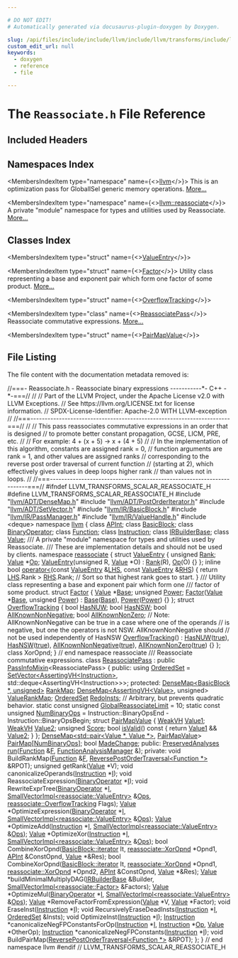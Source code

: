 ```yaml
---

# DO NOT EDIT!
# Automatically generated via docusaurus-plugin-doxygen by Doxygen.

slug: /api/files/include/include/llvm/include/llvm/transforms/include/llvm/transforms/scalar/reassociate-h
custom_edit_url: null
keywords:
  - doxygen
  - reference
  - file

---
```





# The `Reassociate.h` File Reference

<DoxygenPage pluginConfig={pluginConfig}>



## Included Headers

<IncludesList>
<IncludesListItem
  filePath="llvm/ADT/DenseMap.h"
  permalink="/docs/api/files/include/include/llvm/include/llvm/adt/densemap-h"
  isLocal="true" />
<IncludesListItem
  filePath="llvm/ADT/PostOrderIterator.h"
  permalink="/docs/api/files/include/include/llvm/include/llvm/adt/postorderiterator-h"
  isLocal="true" />
<IncludesListItem
  filePath="llvm/ADT/SetVector.h"
  permalink="/docs/api/files/include/include/llvm/include/llvm/adt/setvector-h"
  isLocal="true" />
<IncludesListItem
  filePath="llvm/IR/BasicBlock.h"
  permalink="/docs/api/files/include/include/llvm/include/llvm/ir/basicblock-h"
  isLocal="true" />
<IncludesListItem
  filePath="llvm/IR/PassManager.h"
  permalink="/docs/api/files/include/include/llvm/include/llvm/ir/passmanager-h"
  isLocal="true" />
<IncludesListItem
  filePath="llvm/IR/ValueHandle.h"
  permalink="/docs/api/files/include/include/llvm/include/llvm/ir/valuehandle-h"
  isLocal="true" />
<IncludesListItem
  filePath="deque"
  permalink=""
  isLocal="false" />
</IncludesList>

## Namespaces Index

<MembersIndex>

<MembersIndexItem
  type="namespace"
  name={<><a href="/docs/api/namespaces/llvm">llvm</a></>}>
This is an optimization pass for GlobalISel generic memory operations. <a href="/docs/api/namespaces/llvm/#details">More...</a>
</MembersIndexItem>

<MembersIndexItem
  type="namespace"
  name={<><a href="/docs/api/namespaces/llvm/reassociate">llvm::reassociate</a></>}>
A private &quot;module&quot; namespace for types and utilities used by Reassociate. <a href="/docs/api/namespaces/llvm/reassociate/#details">More...</a>
</MembersIndexItem>

</MembersIndex>

## Classes Index

<MembersIndex>

<MembersIndexItem
  type="struct"
  name={<><a href="/docs/api/structs/llvm/reassociate/valueentry">ValueEntry</a></>}>
</MembersIndexItem>

<MembersIndexItem
  type="struct"
  name={<><a href="/docs/api/structs/llvm/reassociate/factor">Factor</a></>}>
Utility class representing a base and exponent pair which form one factor of some product. <a href="/docs/api/structs/llvm/reassociate/factor/#details">More...</a>
</MembersIndexItem>

<MembersIndexItem
  type="struct"
  name={<><a href="/docs/api/structs/llvm/reassociate/overflowtracking">OverflowTracking</a></>}>
</MembersIndexItem>

<MembersIndexItem
  type="class"
  name={<><a href="/docs/api/classes/llvm/reassociatepass">ReassociatePass</a></>}>
Reassociate commutative expressions. <a href="/docs/api/classes/llvm/reassociatepass/#details">More...</a>
</MembersIndexItem>

<MembersIndexItem
  type="struct"
  name={<><a href="/docs/api/structs/llvm/reassociatepass/pairmapvalue">PairMapValue</a></>}>
</MembersIndexItem>

</MembersIndex>


## File Listing

The file content with the documentation metadata removed is:

<ProgramListing>

<Link id="l00001" /><CodeLine lineNumber="1"><Highlight kind="comment">//===- Reassociate.h - Reassociate binary expressions -----------&#42;- C++ -&#42;-===//</Highlight><Highlight kind="normal"></Highlight></CodeLine>
<Link id="l00002" /><CodeLine lineNumber="2"><Highlight kind="normal"></Highlight><Highlight kind="comment">//</Highlight><Highlight kind="normal"></Highlight></CodeLine>
<Link id="l00003" /><CodeLine lineNumber="3"><Highlight kind="normal"></Highlight><Highlight kind="comment">// Part of the LLVM Project, under the Apache License v2.0 with LLVM Exceptions.</Highlight><Highlight kind="normal"></Highlight></CodeLine>
<Link id="l00004" /><CodeLine lineNumber="4"><Highlight kind="normal"></Highlight><Highlight kind="comment">// See https://llvm.org/LICENSE.txt for license information.</Highlight><Highlight kind="normal"></Highlight></CodeLine>
<Link id="l00005" /><CodeLine lineNumber="5"><Highlight kind="normal"></Highlight><Highlight kind="comment">// SPDX-License-Identifier: Apache-2.0 WITH LLVM-exception</Highlight><Highlight kind="normal"></Highlight></CodeLine>
<Link id="l00006" /><CodeLine lineNumber="6"><Highlight kind="normal"></Highlight><Highlight kind="comment">//</Highlight><Highlight kind="normal"></Highlight></CodeLine>
<Link id="l00007" /><CodeLine lineNumber="7"><Highlight kind="normal"></Highlight><Highlight kind="comment">//===----------------------------------------------------------------------===//</Highlight><Highlight kind="normal"></Highlight></CodeLine>
<Link id="l00008" /><CodeLine lineNumber="8"><Highlight kind="normal"></Highlight><Highlight kind="comment">//</Highlight><Highlight kind="normal"></Highlight></CodeLine>
<Link id="l00009" /><CodeLine lineNumber="9"><Highlight kind="normal"></Highlight><Highlight kind="comment">// This pass reassociates commutative expressions in an order that is designed</Highlight><Highlight kind="normal"></Highlight></CodeLine>
<Link id="l00010" /><CodeLine lineNumber="10"><Highlight kind="normal"></Highlight><Highlight kind="comment">// to promote better constant propagation, GCSE, LICM, PRE, etc.</Highlight><Highlight kind="normal"></Highlight></CodeLine>
<Link id="l00011" /><CodeLine lineNumber="11"><Highlight kind="normal"></Highlight><Highlight kind="comment">//</Highlight><Highlight kind="normal"></Highlight></CodeLine>
<Link id="l00012" /><CodeLine lineNumber="12"><Highlight kind="normal"></Highlight><Highlight kind="comment">// For example: 4 + (x + 5) -&gt; x + (4 + 5)</Highlight><Highlight kind="normal"></Highlight></CodeLine>
<Link id="l00013" /><CodeLine lineNumber="13"><Highlight kind="normal"></Highlight><Highlight kind="comment">//</Highlight><Highlight kind="normal"></Highlight></CodeLine>
<Link id="l00014" /><CodeLine lineNumber="14"><Highlight kind="normal"></Highlight><Highlight kind="comment">// In the implementation of this algorithm, constants are assigned rank = 0,</Highlight><Highlight kind="normal"></Highlight></CodeLine>
<Link id="l00015" /><CodeLine lineNumber="15"><Highlight kind="normal"></Highlight><Highlight kind="comment">// function arguments are rank = 1, and other values are assigned ranks</Highlight><Highlight kind="normal"></Highlight></CodeLine>
<Link id="l00016" /><CodeLine lineNumber="16"><Highlight kind="normal"></Highlight><Highlight kind="comment">// corresponding to the reverse post order traversal of current function</Highlight><Highlight kind="normal"></Highlight></CodeLine>
<Link id="l00017" /><CodeLine lineNumber="17"><Highlight kind="normal"></Highlight><Highlight kind="comment">// (starting at 2), which effectively gives values in deep loops higher rank</Highlight><Highlight kind="normal"></Highlight></CodeLine>
<Link id="l00018" /><CodeLine lineNumber="18"><Highlight kind="normal"></Highlight><Highlight kind="comment">// than values not in loops.</Highlight><Highlight kind="normal"></Highlight></CodeLine>
<Link id="l00019" /><CodeLine lineNumber="19"><Highlight kind="normal"></Highlight><Highlight kind="comment">//</Highlight><Highlight kind="normal"></Highlight></CodeLine>
<Link id="l00020" /><CodeLine lineNumber="20"><Highlight kind="normal"></Highlight><Highlight kind="comment">//===----------------------------------------------------------------------===//</Highlight><Highlight kind="normal"></Highlight></CodeLine>
<Link id="l00021" /><CodeLine lineNumber="21"><Highlight kind="normal"></Highlight></CodeLine>
<Link id="l00022" /><CodeLine lineNumber="22"><Highlight kind="normal"></Highlight><Highlight kind="preprocessor">#ifndef LLVM&#95;TRANSFORMS&#95;SCALAR&#95;REASSOCIATE&#95;H</Highlight><Highlight kind="normal"></Highlight></CodeLine>
<Link id="l00023" /><CodeLine lineNumber="23"><Highlight kind="normal"></Highlight><Highlight kind="preprocessor">#define LLVM&#95;TRANSFORMS&#95;SCALAR&#95;REASSOCIATE&#95;H</Highlight><Highlight kind="normal"></Highlight></CodeLine>
<Link id="l00024" /><CodeLine lineNumber="24"><Highlight kind="normal"></Highlight></CodeLine>
<Link id="l00025" /><CodeLine lineNumber="25"><Highlight kind="normal"></Highlight><Highlight kind="preprocessor">#include &quot;<a href="/docs/api/files/include/include/llvm/include/llvm/adt/densemap-h">llvm/ADT/DenseMap.h</a>&quot;</Highlight><Highlight kind="normal"></Highlight></CodeLine>
<Link id="l00026" /><CodeLine lineNumber="26"><Highlight kind="normal"></Highlight><Highlight kind="preprocessor">#include &quot;<a href="/docs/api/files/include/include/llvm/include/llvm/adt/postorderiterator-h">llvm/ADT/PostOrderIterator.h</a>&quot;</Highlight><Highlight kind="normal"></Highlight></CodeLine>
<Link id="l00027" /><CodeLine lineNumber="27"><Highlight kind="normal"></Highlight><Highlight kind="preprocessor">#include &quot;<a href="/docs/api/files/include/include/llvm/include/llvm/adt/setvector-h">llvm/ADT/SetVector.h</a>&quot;</Highlight><Highlight kind="normal"></Highlight></CodeLine>
<Link id="l00028" /><CodeLine lineNumber="28"><Highlight kind="normal"></Highlight><Highlight kind="preprocessor">#include &quot;<a href="/docs/api/files/include/include/llvm/include/llvm/ir/basicblock-h">llvm/IR/BasicBlock.h</a>&quot;</Highlight><Highlight kind="normal"></Highlight></CodeLine>
<Link id="l00029" /><CodeLine lineNumber="29"><Highlight kind="normal"></Highlight><Highlight kind="preprocessor">#include &quot;<a href="/docs/api/files/include/include/llvm/include/llvm/ir/passmanager-h">llvm/IR/PassManager.h</a>&quot;</Highlight><Highlight kind="normal"></Highlight></CodeLine>
<Link id="l00030" /><CodeLine lineNumber="30"><Highlight kind="normal"></Highlight><Highlight kind="preprocessor">#include &quot;<a href="/docs/api/files/include/include/llvm/include/llvm/ir/valuehandle-h">llvm/IR/ValueHandle.h</a>&quot;</Highlight><Highlight kind="normal"></Highlight></CodeLine>
<Link id="l00031" /><CodeLine lineNumber="31"><Highlight kind="normal"></Highlight><Highlight kind="preprocessor">#include &lt;deque&gt;</Highlight><Highlight kind="normal"></Highlight></CodeLine>
<Link id="l00032" /><CodeLine lineNumber="32"><Highlight kind="normal"></Highlight></CodeLine>
<Link id="l00033" /><CodeLine lineNumber="33"><Highlight kind="normal"></Highlight><Highlight kind="keyword">namespace </Highlight><Highlight kind="normal"><a href="/docs/api/namespaces/llvm">llvm</a> &#123;</Highlight></CodeLine>
<Link id="l00034" /><CodeLine lineNumber="34"><Highlight kind="normal"></Highlight></CodeLine>
<Link id="l00035" /><CodeLine lineNumber="35"><Highlight kind="normal"></Highlight><Highlight kind="keyword">class </Highlight><Highlight kind="normal"><a href="/docs/api/classes/llvm/apint">APInt</a>;</Highlight></CodeLine>
<Link id="l00036" /><CodeLine lineNumber="36"><Highlight kind="normal"></Highlight><Highlight kind="keyword">class </Highlight><Highlight kind="normal"><a href="/docs/api/classes/llvm/basicblock">BasicBlock</a>;</Highlight></CodeLine>
<Link id="l00037" /><CodeLine lineNumber="37"><Highlight kind="normal"></Highlight><Highlight kind="keyword">class </Highlight><Highlight kind="normal"><a href="/docs/api/classes/llvm/binaryoperator">BinaryOperator</a>;</Highlight></CodeLine>
<Link id="l00038" /><CodeLine lineNumber="38"><Highlight kind="normal"></Highlight><Highlight kind="keyword">class </Highlight><Highlight kind="normal"><a href="/docs/api/classes/llvm/function">Function</a>;</Highlight></CodeLine>
<Link id="l00039" /><CodeLine lineNumber="39"><Highlight kind="normal"></Highlight><Highlight kind="keyword">class </Highlight><Highlight kind="normal"><a href="/docs/api/classes/llvm/instruction">Instruction</a>;</Highlight></CodeLine>
<Link id="l00040" /><CodeLine lineNumber="40"><Highlight kind="normal"></Highlight><Highlight kind="keyword">class </Highlight><Highlight kind="normal"><a href="/docs/api/classes/llvm/irbuilderbase">IRBuilderBase</a>;</Highlight></CodeLine>
<Link id="l00041" /><CodeLine lineNumber="41"><Highlight kind="normal"></Highlight><Highlight kind="keyword">class </Highlight><Highlight kind="normal"><a href="/docs/api/classes/llvm/value">Value</a>;</Highlight></CodeLine>
<Link id="l00042" /><CodeLine lineNumber="42"><Highlight kind="normal"></Highlight><Highlight kind="comment"></Highlight></CodeLine>
<Link id="l00043" /><CodeLine lineNumber="43"><Highlight kind="comment">/// A private &quot;module&quot; namespace for types and utilities used by Reassociate.</Highlight></CodeLine>
<Link id="l00044" /><CodeLine lineNumber="44"><Highlight kind="comment">/// These are implementation details and should not be used by clients.</Highlight><Highlight kind="normal"></Highlight></CodeLine>
<Link id="l00045" /><CodeLine lineNumber="45" lineLink="/docs/api/namespaces/llvm/reassociate"><Highlight kind="normal"></Highlight><Highlight kind="keyword">namespace </Highlight><Highlight kind="normal"><a href="/docs/api/namespaces/llvm/reassociate">reassociate</a> &#123;</Highlight></CodeLine>
<Link id="l00046" /><CodeLine lineNumber="46"><Highlight kind="normal"></Highlight></CodeLine>
<Link id="l00047" /><CodeLine lineNumber="47" lineLink="/docs/api/structs/llvm/reassociate/valueentry"><Highlight kind="normal"></Highlight><Highlight kind="keyword">struct </Highlight><Highlight kind="normal"><a href="/docs/api/structs/llvm/reassociate/valueentry/#ac8579c915a24bc6eb045fec53723f96b">ValueEntry</a> &#123;</Highlight></CodeLine>
<Link id="l00048" /><CodeLine lineNumber="48" lineLink="/docs/api/structs/llvm/reassociate/valueentry/#a5be403b88c4581d5b61f30d09ac7ad97"><Highlight kind="normal">  </Highlight><Highlight kind="keywordtype">unsigned</Highlight><Highlight kind="normal"> <a href="/docs/api/structs/llvm/reassociate/valueentry/#a5be403b88c4581d5b61f30d09ac7ad97">Rank</a>;</Highlight></CodeLine>
<Link id="l00049" /><CodeLine lineNumber="49" lineLink="/docs/api/structs/llvm/reassociate/valueentry/#ae665ba6e72b2278d817fde414eef809c"><Highlight kind="normal">  <a href="/docs/api/classes/llvm/value">Value</a> &#42;<a href="/docs/api/structs/llvm/reassociate/valueentry/#ae665ba6e72b2278d817fde414eef809c">Op</a>;</Highlight></CodeLine>
<Link id="l00050" /><CodeLine lineNumber="50"><Highlight kind="normal"></Highlight></CodeLine>
<Link id="l00051" /><CodeLine lineNumber="51" lineLink="/docs/api/structs/llvm/reassociate/valueentry/#ac8579c915a24bc6eb045fec53723f96b"><Highlight kind="normal">  <a href="/docs/api/structs/llvm/reassociate/valueentry/#ac8579c915a24bc6eb045fec53723f96b">ValueEntry</a>(</Highlight><Highlight kind="keywordtype">unsigned</Highlight><Highlight kind="normal"> R, <a href="/docs/api/classes/llvm/value">Value</a> &#42;O) : <a href="/docs/api/structs/llvm/reassociate/valueentry/#a5be403b88c4581d5b61f30d09ac7ad97">Rank</a>(R), <a href="/docs/api/structs/llvm/reassociate/valueentry/#ae665ba6e72b2278d817fde414eef809c">Op</a>(O) &#123;&#125;</Highlight></CodeLine>
<Link id="l00052" /><CodeLine lineNumber="52"><Highlight kind="normal">&#125;;</Highlight></CodeLine>
<Link id="l00053" /><CodeLine lineNumber="53"><Highlight kind="normal"></Highlight></CodeLine>
<Link id="l00054" /><CodeLine lineNumber="54" lineLink="/docs/api/namespaces/llvm/reassociate/#a47bc03c17e39c387076b6ce881bf938e"><Highlight kind="normal"></Highlight><Highlight kind="keyword">inline</Highlight><Highlight kind="normal"> </Highlight><Highlight kind="keywordtype">bool</Highlight><Highlight kind="normal"> <a href="/docs/api/namespaces/llvm/reassociate/#a47bc03c17e39c387076b6ce881bf938e">operator&lt;</a>(</Highlight><Highlight kind="keyword">const</Highlight><Highlight kind="normal"> <a href="/docs/api/structs/llvm/reassociate/valueentry">ValueEntry</a> &amp;<a href="/docs/api/files/lib/lib/target/lib/target/x86/x86partialreduction-cpp/#a9e1483f7215664a2315c53c3558d9a8d">LHS</a>, </Highlight><Highlight kind="keyword">const</Highlight><Highlight kind="normal"> <a href="/docs/api/structs/llvm/reassociate/valueentry">ValueEntry</a> &amp;<a href="/docs/api/files/lib/lib/target/lib/target/x86/x86partialreduction-cpp/#a87b8bfbbe9d8f7146d7f20a5fb42efd0">RHS</a>) &#123;</Highlight></CodeLine>
<Link id="l00055" /><CodeLine lineNumber="55"><Highlight kind="normal">  </Highlight><Highlight kind="keywordflow">return</Highlight><Highlight kind="normal"> <a href="/docs/api/files/lib/lib/target/lib/target/x86/x86partialreduction-cpp/#a9e1483f7215664a2315c53c3558d9a8d">LHS</a>.Rank &gt; <a href="/docs/api/files/lib/lib/target/lib/target/x86/x86partialreduction-cpp/#a87b8bfbbe9d8f7146d7f20a5fb42efd0">RHS</a>.Rank; </Highlight><Highlight kind="comment">// Sort so that highest rank goes to start.</Highlight><Highlight kind="normal"></Highlight></CodeLine>
<Link id="l00056" /><CodeLine lineNumber="56"><Highlight kind="normal">&#125;</Highlight></CodeLine>
<Link id="l00057" /><CodeLine lineNumber="57"><Highlight kind="normal"></Highlight><Highlight kind="comment"></Highlight></CodeLine>
<Link id="l00058" /><CodeLine lineNumber="58"><Highlight kind="comment">/// Utility class representing a base and exponent pair which form one</Highlight></CodeLine>
<Link id="l00059" /><CodeLine lineNumber="59"><Highlight kind="comment">/// factor of some product.</Highlight><Highlight kind="normal"></Highlight></CodeLine>
<Link id="l00060" /><CodeLine lineNumber="60" lineLink="/docs/api/structs/llvm/reassociate/factor"><Highlight kind="normal"></Highlight><Highlight kind="keyword">struct </Highlight><Highlight kind="normal"><a href="/docs/api/structs/llvm/reassociate/factor/#a0a41dda6ec8a371a01a2cdd4339641e7">Factor</a> &#123;</Highlight></CodeLine>
<Link id="l00061" /><CodeLine lineNumber="61" lineLink="/docs/api/structs/llvm/reassociate/factor/#a3ed05cfc65ab5b82f974c2c2a54305fc"><Highlight kind="normal">  <a href="/docs/api/classes/llvm/value">Value</a> &#42;<a href="/docs/api/structs/llvm/reassociate/factor/#a3ed05cfc65ab5b82f974c2c2a54305fc">Base</a>;</Highlight></CodeLine>
<Link id="l00062" /><CodeLine lineNumber="62" lineLink="/docs/api/structs/llvm/reassociate/factor/#aa759208ae9212476a306c566d0c7e4be"><Highlight kind="normal">  </Highlight><Highlight kind="keywordtype">unsigned</Highlight><Highlight kind="normal"> <a href="/docs/api/structs/llvm/reassociate/factor/#aa759208ae9212476a306c566d0c7e4be">Power</a>;</Highlight></CodeLine>
<Link id="l00063" /><CodeLine lineNumber="63"><Highlight kind="normal"></Highlight></CodeLine>
<Link id="l00064" /><CodeLine lineNumber="64" lineLink="/docs/api/structs/llvm/reassociate/factor/#a0a41dda6ec8a371a01a2cdd4339641e7"><Highlight kind="normal">  <a href="/docs/api/structs/llvm/reassociate/factor/#a0a41dda6ec8a371a01a2cdd4339641e7">Factor</a>(<a href="/docs/api/classes/llvm/value">Value</a> &#42;<a href="/docs/api/structs/llvm/reassociate/factor/#a3ed05cfc65ab5b82f974c2c2a54305fc">Base</a>, </Highlight><Highlight kind="keywordtype">unsigned</Highlight><Highlight kind="normal"> <a href="/docs/api/structs/llvm/reassociate/factor/#aa759208ae9212476a306c566d0c7e4be">Power</a>) : <a href="/docs/api/structs/llvm/reassociate/factor/#a3ed05cfc65ab5b82f974c2c2a54305fc">Base</a>(<a href="/docs/api/structs/llvm/reassociate/factor/#a3ed05cfc65ab5b82f974c2c2a54305fc">Base</a>), <a href="/docs/api/structs/llvm/reassociate/factor/#aa759208ae9212476a306c566d0c7e4be">Power</a>(<a href="/docs/api/structs/llvm/reassociate/factor/#aa759208ae9212476a306c566d0c7e4be">Power</a>) &#123;&#125;</Highlight></CodeLine>
<Link id="l00065" /><CodeLine lineNumber="65"><Highlight kind="normal">&#125;;</Highlight></CodeLine>
<Link id="l00066" /><CodeLine lineNumber="66"><Highlight kind="normal"></Highlight></CodeLine>
<Link id="l00067" /><CodeLine lineNumber="67" lineLink="/docs/api/structs/llvm/reassociate/overflowtracking"><Highlight kind="normal"></Highlight><Highlight kind="keyword">struct </Highlight><Highlight kind="normal"><a href="/docs/api/structs/llvm/reassociate/overflowtracking/#a7ce5644b671ead336c9e8ddfbb964215">OverflowTracking</a> &#123;</Highlight></CodeLine>
<Link id="l00068" /><CodeLine lineNumber="68" lineLink="/docs/api/structs/llvm/reassociate/overflowtracking/#a72b201c7ab7eeef9759a35f083502948"><Highlight kind="normal">  </Highlight><Highlight kind="keywordtype">bool</Highlight><Highlight kind="normal"> <a href="/docs/api/structs/llvm/reassociate/overflowtracking/#a72b201c7ab7eeef9759a35f083502948">HasNUW</a>;</Highlight></CodeLine>
<Link id="l00069" /><CodeLine lineNumber="69" lineLink="/docs/api/structs/llvm/reassociate/overflowtracking/#a9dc495ce3e28464b8b8f32f19c426659"><Highlight kind="normal">  </Highlight><Highlight kind="keywordtype">bool</Highlight><Highlight kind="normal"> <a href="/docs/api/structs/llvm/reassociate/overflowtracking/#a9dc495ce3e28464b8b8f32f19c426659">HasNSW</a>;</Highlight></CodeLine>
<Link id="l00070" /><CodeLine lineNumber="70" lineLink="/docs/api/structs/llvm/reassociate/overflowtracking/#a8c4bbfc945d9a877cea2c95afbf16dda"><Highlight kind="normal">  </Highlight><Highlight kind="keywordtype">bool</Highlight><Highlight kind="normal"> <a href="/docs/api/structs/llvm/reassociate/overflowtracking/#a8c4bbfc945d9a877cea2c95afbf16dda">AllKnownNonNegative</a>;</Highlight></CodeLine>
<Link id="l00071" /><CodeLine lineNumber="71" lineLink="/docs/api/structs/llvm/reassociate/overflowtracking/#a4d382d028f6ff2ff92b84b8ef42a51ed"><Highlight kind="normal">  </Highlight><Highlight kind="keywordtype">bool</Highlight><Highlight kind="normal"> <a href="/docs/api/structs/llvm/reassociate/overflowtracking/#a4d382d028f6ff2ff92b84b8ef42a51ed">AllKnownNonZero</a>;</Highlight></CodeLine>
<Link id="l00072" /><CodeLine lineNumber="72"><Highlight kind="normal">  </Highlight><Highlight kind="comment">// Note: AllKnownNonNegative can be true in a case where one of the operands</Highlight><Highlight kind="normal"></Highlight></CodeLine>
<Link id="l00073" /><CodeLine lineNumber="73"><Highlight kind="normal">  </Highlight><Highlight kind="comment">// is negative, but one the operators is not NSW. AllKnownNonNegative should</Highlight><Highlight kind="normal"></Highlight></CodeLine>
<Link id="l00074" /><CodeLine lineNumber="74"><Highlight kind="normal">  </Highlight><Highlight kind="comment">// not be used independently of HasNSW</Highlight><Highlight kind="normal"></Highlight></CodeLine>
<Link id="l00075" /><CodeLine lineNumber="75" lineLink="/docs/api/structs/llvm/reassociate/overflowtracking/#a7ce5644b671ead336c9e8ddfbb964215"><Highlight kind="normal">  <a href="/docs/api/structs/llvm/reassociate/overflowtracking/#a7ce5644b671ead336c9e8ddfbb964215">OverflowTracking</a>()</Highlight></CodeLine>
<Link id="l00076" /><CodeLine lineNumber="76"><Highlight kind="normal">      : <a href="/docs/api/structs/llvm/reassociate/overflowtracking/#a72b201c7ab7eeef9759a35f083502948">HasNUW</a>(<a href="/docs/api/files/lib/lib/analysis/basicaliasanalysis-cpp/#af6d5cafbdfc5313e65d990120021a3ec">true</a>), <a href="/docs/api/structs/llvm/reassociate/overflowtracking/#a9dc495ce3e28464b8b8f32f19c426659">HasNSW</a>(<a href="/docs/api/files/lib/lib/analysis/basicaliasanalysis-cpp/#af6d5cafbdfc5313e65d990120021a3ec">true</a>), <a href="/docs/api/structs/llvm/reassociate/overflowtracking/#a8c4bbfc945d9a877cea2c95afbf16dda">AllKnownNonNegative</a>(<a href="/docs/api/files/lib/lib/analysis/basicaliasanalysis-cpp/#af6d5cafbdfc5313e65d990120021a3ec">true</a>),</Highlight></CodeLine>
<Link id="l00077" /><CodeLine lineNumber="77"><Highlight kind="normal">        <a href="/docs/api/structs/llvm/reassociate/overflowtracking/#a4d382d028f6ff2ff92b84b8ef42a51ed">AllKnownNonZero</a>(<a href="/docs/api/files/lib/lib/analysis/basicaliasanalysis-cpp/#af6d5cafbdfc5313e65d990120021a3ec">true</a>) &#123;&#125;</Highlight></CodeLine>
<Link id="l00078" /><CodeLine lineNumber="78"><Highlight kind="normal">&#125;;</Highlight></CodeLine>
<Link id="l00079" /><CodeLine lineNumber="79"><Highlight kind="normal"></Highlight></CodeLine>
<Link id="l00080" /><CodeLine lineNumber="80"><Highlight kind="normal"></Highlight><Highlight kind="keyword">class </Highlight><Highlight kind="normal">XorOpnd;</Highlight></CodeLine>
<Link id="l00081" /><CodeLine lineNumber="81"><Highlight kind="normal"></Highlight></CodeLine>
<Link id="l00082" /><CodeLine lineNumber="82"><Highlight kind="normal">&#125; </Highlight><Highlight kind="comment">// end namespace reassociate</Highlight><Highlight kind="normal"></Highlight></CodeLine>
<Link id="l00083" /><CodeLine lineNumber="83"><Highlight kind="normal"></Highlight><Highlight kind="comment"></Highlight></CodeLine>
<Link id="l00084" /><CodeLine lineNumber="84"><Highlight kind="comment">/// Reassociate commutative expressions.</Highlight><Highlight kind="normal"></Highlight></CodeLine>
<Link id="l00085" /><CodeLine lineNumber="85" lineLink="/docs/api/classes/llvm/reassociatepass"><Highlight kind="normal"></Highlight><Highlight kind="keyword">class </Highlight><Highlight kind="normal"><a href="/docs/api/classes/llvm/reassociatepass">ReassociatePass</a> : </Highlight><Highlight kind="keyword">public</Highlight><Highlight kind="normal"> <a href="/docs/api/structs/llvm/passinfomixin">PassInfoMixin</a>&lt;ReassociatePass&gt; &#123;</Highlight></CodeLine>
<Link id="l00086" /><CodeLine lineNumber="86"><Highlight kind="normal"></Highlight><Highlight kind="keyword">public</Highlight><Highlight kind="normal">:</Highlight></CodeLine>
<Link id="l00087" /><CodeLine lineNumber="87" lineLink="/docs/api/classes/llvm/reassociatepass/#ac5b48a2e37809d91383227ee1b6ee00d"><Highlight kind="normal">  </Highlight><Highlight kind="keyword">using </Highlight><Highlight kind="normal"><a href="/docs/api/classes/llvm/reassociatepass/#ac5b48a2e37809d91383227ee1b6ee00d">OrderedSet</a> =</Highlight></CodeLine>
<Link id="l00088" /><CodeLine lineNumber="88"><Highlight kind="normal">      <a href="/docs/api/classes/llvm/setvector">SetVector&lt;AssertingVH&lt;Instruction&gt;</a>, std::deque&lt;AssertingVH&lt;Instruction&gt;&gt;&gt;;</Highlight></CodeLine>
<Link id="l00089" /><CodeLine lineNumber="89"><Highlight kind="normal"></Highlight></CodeLine>
<Link id="l00090" /><CodeLine lineNumber="90"><Highlight kind="normal"></Highlight><Highlight kind="keyword">protected</Highlight><Highlight kind="normal">:</Highlight></CodeLine>
<Link id="l00091" /><CodeLine lineNumber="91" lineLink="/docs/api/classes/llvm/reassociatepass/#a1be14e908b4b140f912149a005a7ef6a"><Highlight kind="normal">  <a href="/docs/api/classes/llvm/densemap">DenseMap&lt;BasicBlock &#42;, unsigned&gt;</a> <a href="/docs/api/classes/llvm/reassociatepass/#a1be14e908b4b140f912149a005a7ef6a">RankMap</a>;</Highlight></CodeLine>
<Link id="l00092" /><CodeLine lineNumber="92" lineLink="/docs/api/classes/llvm/reassociatepass/#a2674afb225f4837dde4417b61c1b6d1b"><Highlight kind="normal">  <a href="/docs/api/classes/llvm/densemap">DenseMap&lt;AssertingVH&lt;Value&gt;</a>, </Highlight><Highlight kind="keywordtype">unsigned</Highlight><Highlight kind="normal">&gt; <a href="/docs/api/classes/llvm/reassociatepass/#a2674afb225f4837dde4417b61c1b6d1b">ValueRankMap</a>;</Highlight></CodeLine>
<Link id="l00093" /><CodeLine lineNumber="93" lineLink="/docs/api/classes/llvm/reassociatepass/#a9df5283315bfb019e91cff4064dece8e"><Highlight kind="normal">  <a href="/docs/api/classes/llvm/reassociatepass/#ac5b48a2e37809d91383227ee1b6ee00d">OrderedSet</a> <a href="/docs/api/classes/llvm/reassociatepass/#a9df5283315bfb019e91cff4064dece8e">RedoInsts</a>;</Highlight></CodeLine>
<Link id="l00094" /><CodeLine lineNumber="94"><Highlight kind="normal"></Highlight></CodeLine>
<Link id="l00095" /><CodeLine lineNumber="95"><Highlight kind="normal">  </Highlight><Highlight kind="comment">// Arbitrary, but prevents quadratic behavior.</Highlight><Highlight kind="normal"></Highlight></CodeLine>
<Link id="l00096" /><CodeLine lineNumber="96" lineLink="/docs/api/classes/llvm/reassociatepass/#a703a6438daac8ecbdbe03a23ce3e471a"><Highlight kind="normal">  </Highlight><Highlight kind="keyword">static</Highlight><Highlight kind="normal"> </Highlight><Highlight kind="keyword">const</Highlight><Highlight kind="normal"> </Highlight><Highlight kind="keywordtype">unsigned</Highlight><Highlight kind="normal"> <a href="/docs/api/classes/llvm/reassociatepass/#a703a6438daac8ecbdbe03a23ce3e471a">GlobalReassociateLimit</a> = 10;</Highlight></CodeLine>
<Link id="l00097" /><CodeLine lineNumber="97" lineLink="/docs/api/classes/llvm/reassociatepass/#ac9c3acf02682e0f6e3d9d3903348bf2b"><Highlight kind="normal">  </Highlight><Highlight kind="keyword">static</Highlight><Highlight kind="normal"> </Highlight><Highlight kind="keyword">const</Highlight><Highlight kind="normal"> </Highlight><Highlight kind="keywordtype">unsigned</Highlight><Highlight kind="normal"> <a href="/docs/api/classes/llvm/reassociatepass/#ac9c3acf02682e0f6e3d9d3903348bf2b">NumBinaryOps</a> =</Highlight></CodeLine>
<Link id="l00098" /><CodeLine lineNumber="98"><Highlight kind="normal">      Instruction::BinaryOpsEnd - Instruction::BinaryOpsBegin;</Highlight></CodeLine>
<Link id="l00099" /><CodeLine lineNumber="99"><Highlight kind="normal"></Highlight></CodeLine>
<Link id="l00100" /><CodeLine lineNumber="100" lineLink="/docs/api/structs/llvm/reassociatepass/pairmapvalue"><Highlight kind="normal">  </Highlight><Highlight kind="keyword">struct </Highlight><Highlight kind="normal"><a href="/docs/api/structs/llvm/reassociatepass/pairmapvalue">PairMapValue</a> &#123;</Highlight></CodeLine>
<Link id="l00101" /><CodeLine lineNumber="101" lineLink="/docs/api/structs/llvm/reassociatepass/pairmapvalue/#a8bf5d4f21de9f612dbd76aaf5676c7bc"><Highlight kind="normal">    <a href="/docs/api/classes/llvm/weakvh">WeakVH</a> <a href="/docs/api/structs/llvm/reassociatepass/pairmapvalue/#a8bf5d4f21de9f612dbd76aaf5676c7bc">Value1</a>;</Highlight></CodeLine>
<Link id="l00102" /><CodeLine lineNumber="102" lineLink="/docs/api/structs/llvm/reassociatepass/pairmapvalue/#a52009a108603f56019ce840f230ebd7a"><Highlight kind="normal">    <a href="/docs/api/classes/llvm/weakvh">WeakVH</a> <a href="/docs/api/structs/llvm/reassociatepass/pairmapvalue/#a52009a108603f56019ce840f230ebd7a">Value2</a>;</Highlight></CodeLine>
<Link id="l00103" /><CodeLine lineNumber="103" lineLink="/docs/api/structs/llvm/reassociatepass/pairmapvalue/#ac30d30680c07503a5c9d91704af394ee"><Highlight kind="normal">    </Highlight><Highlight kind="keywordtype">unsigned</Highlight><Highlight kind="normal"> <a href="/docs/api/structs/llvm/reassociatepass/pairmapvalue/#ac30d30680c07503a5c9d91704af394ee">Score</a>;</Highlight></CodeLine>
<Link id="l00104" /><CodeLine lineNumber="104" lineLink="/docs/api/structs/llvm/reassociatepass/pairmapvalue/#a002fd1bf5d5ee5d966b8c22ca751edb0"><Highlight kind="normal">    </Highlight><Highlight kind="keywordtype">bool</Highlight><Highlight kind="normal"> <a href="/docs/api/structs/llvm/reassociatepass/pairmapvalue/#a002fd1bf5d5ee5d966b8c22ca751edb0">isValid</a>()</Highlight><Highlight kind="keyword"> const </Highlight><Highlight kind="normal">&#123; </Highlight><Highlight kind="keywordflow">return</Highlight><Highlight kind="normal"> <a href="/docs/api/structs/llvm/reassociatepass/pairmapvalue/#a8bf5d4f21de9f612dbd76aaf5676c7bc">Value1</a> &amp;&amp; <a href="/docs/api/structs/llvm/reassociatepass/pairmapvalue/#a52009a108603f56019ce840f230ebd7a">Value2</a>; &#125;</Highlight></CodeLine>
<Link id="l00105" /><CodeLine lineNumber="105"><Highlight kind="normal">  &#125;;</Highlight></CodeLine>
<Link id="l00106" /><CodeLine lineNumber="106" lineLink="/docs/api/classes/llvm/reassociatepass/#acd59d6b4dbc30b39c8b293549321b2d8"><Highlight kind="normal">  <a href="/docs/api/classes/llvm/densemap">DenseMap&lt;std::pair&lt;Value &#42;, Value &#42;&gt;</a>, <a href="/docs/api/structs/llvm/reassociatepass/pairmapvalue">PairMapValue</a>&gt; <a href="/docs/api/classes/llvm/reassociatepass/#acd59d6b4dbc30b39c8b293549321b2d8">PairMap</a>&#91;<a href="/docs/api/classes/llvm/reassociatepass/#ac9c3acf02682e0f6e3d9d3903348bf2b">NumBinaryOps</a>&#93;;</Highlight></CodeLine>
<Link id="l00107" /><CodeLine lineNumber="107"><Highlight kind="normal"></Highlight></CodeLine>
<Link id="l00108" /><CodeLine lineNumber="108" lineLink="/docs/api/classes/llvm/reassociatepass/#a8386718415457a800f78b990d6caee8b"><Highlight kind="normal">  </Highlight><Highlight kind="keywordtype">bool</Highlight><Highlight kind="normal"> <a href="/docs/api/classes/llvm/reassociatepass/#a8386718415457a800f78b990d6caee8b">MadeChange</a>;</Highlight></CodeLine>
<Link id="l00109" /><CodeLine lineNumber="109"><Highlight kind="normal"></Highlight></CodeLine>
<Link id="l00110" /><CodeLine lineNumber="110"><Highlight kind="normal"></Highlight><Highlight kind="keyword">public</Highlight><Highlight kind="normal">:</Highlight></CodeLine>
<Link id="l00111" /><CodeLine lineNumber="111"><Highlight kind="normal">  <a href="/docs/api/classes/llvm/preservedanalyses">PreservedAnalyses</a> <a href="/docs/api/classes/llvm/reassociatepass/#aadf6b90fc920d89751c191799ff3e6ea">run</a>(<a href="/docs/api/classes/llvm/function">Function</a> &amp;<a href="/docs/api/files/lib/lib/support/md5-cpp/#a96d73bbd7af15cb1fc38c3f4a3bd82e9">F</a>, <a href="/docs/api/namespaces/llvm/#adce09a5a0de0e3177eb00e932734af2f">FunctionAnalysisManager</a> &amp;);</Highlight></CodeLine>
<Link id="l00112" /><CodeLine lineNumber="112"><Highlight kind="normal"></Highlight></CodeLine>
<Link id="l00113" /><CodeLine lineNumber="113"><Highlight kind="normal"></Highlight><Highlight kind="keyword">private</Highlight><Highlight kind="normal">:</Highlight></CodeLine>
<Link id="l00114" /><CodeLine lineNumber="114"><Highlight kind="normal">  </Highlight><Highlight kind="keywordtype">void</Highlight><Highlight kind="normal"> BuildRankMap(<a href="/docs/api/classes/llvm/function">Function</a> &amp;<a href="/docs/api/files/lib/lib/support/md5-cpp/#a96d73bbd7af15cb1fc38c3f4a3bd82e9">F</a>, <a href="/docs/api/classes/llvm/reversepostordertraversal">ReversePostOrderTraversal&lt;Function &#42;&gt;</a> &amp;RPOT);</Highlight></CodeLine>
<Link id="l00115" /><CodeLine lineNumber="115"><Highlight kind="normal">  </Highlight><Highlight kind="keywordtype">unsigned</Highlight><Highlight kind="normal"> getRank(<a href="/docs/api/classes/llvm/value">Value</a> &#42;V);</Highlight></CodeLine>
<Link id="l00116" /><CodeLine lineNumber="116"><Highlight kind="normal">  </Highlight><Highlight kind="keywordtype">void</Highlight><Highlight kind="normal"> canonicalizeOperands(<a href="/docs/api/classes/llvm/instruction">Instruction</a> &#42;<a href="/docs/api/files/lib/lib/support/md5-cpp/#ac0eafdc9ee161b71e7af98af736952fd">I</a>);</Highlight></CodeLine>
<Link id="l00117" /><CodeLine lineNumber="117"><Highlight kind="normal">  </Highlight><Highlight kind="keywordtype">void</Highlight><Highlight kind="normal"> ReassociateExpression(<a href="/docs/api/classes/llvm/binaryoperator">BinaryOperator</a> &#42;<a href="/docs/api/files/lib/lib/support/md5-cpp/#ac0eafdc9ee161b71e7af98af736952fd">I</a>);</Highlight></CodeLine>
<Link id="l00118" /><CodeLine lineNumber="118"><Highlight kind="normal">  </Highlight><Highlight kind="keywordtype">void</Highlight><Highlight kind="normal"> RewriteExprTree(<a href="/docs/api/classes/llvm/binaryoperator">BinaryOperator</a> &#42;<a href="/docs/api/files/lib/lib/support/md5-cpp/#ac0eafdc9ee161b71e7af98af736952fd">I</a>,</Highlight></CodeLine>
<Link id="l00119" /><CodeLine lineNumber="119"><Highlight kind="normal">                       <a href="/docs/api/classes/llvm/smallvectorimpl">SmallVectorImpl&lt;reassociate::ValueEntry&gt;</a> &amp;<a href="/docs/api/files/include/include/llvm/include/llvm/demangle/itaniumdemangle-h/#a926d7ce2143863b7a2afda0fca4d2b65">Ops</a>,</Highlight></CodeLine>
<Link id="l00120" /><CodeLine lineNumber="120"><Highlight kind="normal">                       <a href="/docs/api/structs/llvm/reassociate/overflowtracking">reassociate::OverflowTracking</a> Flags);</Highlight></CodeLine>
<Link id="l00121" /><CodeLine lineNumber="121"><Highlight kind="normal">  <a href="/docs/api/classes/llvm/value">Value</a> &#42;OptimizeExpression(<a href="/docs/api/classes/llvm/binaryoperator">BinaryOperator</a> &#42;<a href="/docs/api/files/lib/lib/support/md5-cpp/#ac0eafdc9ee161b71e7af98af736952fd">I</a>,</Highlight></CodeLine>
<Link id="l00122" /><CodeLine lineNumber="122"><Highlight kind="normal">                            <a href="/docs/api/classes/llvm/smallvectorimpl">SmallVectorImpl&lt;reassociate::ValueEntry&gt;</a> &amp;<a href="/docs/api/files/include/include/llvm/include/llvm/demangle/itaniumdemangle-h/#a926d7ce2143863b7a2afda0fca4d2b65">Ops</a>);</Highlight></CodeLine>
<Link id="l00123" /><CodeLine lineNumber="123"><Highlight kind="normal">  <a href="/docs/api/classes/llvm/value">Value</a> &#42;OptimizeAdd(<a href="/docs/api/classes/llvm/instruction">Instruction</a> &#42;<a href="/docs/api/files/lib/lib/support/md5-cpp/#ac0eafdc9ee161b71e7af98af736952fd">I</a>,</Highlight></CodeLine>
<Link id="l00124" /><CodeLine lineNumber="124"><Highlight kind="normal">                     <a href="/docs/api/classes/llvm/smallvectorimpl">SmallVectorImpl&lt;reassociate::ValueEntry&gt;</a> &amp;<a href="/docs/api/files/include/include/llvm/include/llvm/demangle/itaniumdemangle-h/#a926d7ce2143863b7a2afda0fca4d2b65">Ops</a>);</Highlight></CodeLine>
<Link id="l00125" /><CodeLine lineNumber="125"><Highlight kind="normal">  <a href="/docs/api/classes/llvm/value">Value</a> &#42;OptimizeXor(<a href="/docs/api/classes/llvm/instruction">Instruction</a> &#42;<a href="/docs/api/files/lib/lib/support/md5-cpp/#ac0eafdc9ee161b71e7af98af736952fd">I</a>,</Highlight></CodeLine>
<Link id="l00126" /><CodeLine lineNumber="126"><Highlight kind="normal">                     <a href="/docs/api/classes/llvm/smallvectorimpl">SmallVectorImpl&lt;reassociate::ValueEntry&gt;</a> &amp;<a href="/docs/api/files/include/include/llvm/include/llvm/demangle/itaniumdemangle-h/#a926d7ce2143863b7a2afda0fca4d2b65">Ops</a>);</Highlight></CodeLine>
<Link id="l00127" /><CodeLine lineNumber="127"><Highlight kind="normal">  </Highlight><Highlight kind="keywordtype">bool</Highlight><Highlight kind="normal"> CombineXorOpnd(<a href="/docs/api/classes/llvm/basicblock/#a98c0a84a5dfa8bce341c829709f171e5">BasicBlock::iterator</a> It, <a href="/docs/api/classes/llvm/reassociate/xoropnd">reassociate::XorOpnd</a> &#42;Opnd1,</Highlight></CodeLine>
<Link id="l00128" /><CodeLine lineNumber="128"><Highlight kind="normal">                      <a href="/docs/api/classes/llvm/apint">APInt</a> &amp;ConstOpnd, <a href="/docs/api/classes/llvm/value">Value</a> &#42;&amp;Res);</Highlight></CodeLine>
<Link id="l00129" /><CodeLine lineNumber="129"><Highlight kind="normal">  </Highlight><Highlight kind="keywordtype">bool</Highlight><Highlight kind="normal"> CombineXorOpnd(<a href="/docs/api/classes/llvm/basicblock/#a98c0a84a5dfa8bce341c829709f171e5">BasicBlock::iterator</a> It, <a href="/docs/api/classes/llvm/reassociate/xoropnd">reassociate::XorOpnd</a> &#42;Opnd1,</Highlight></CodeLine>
<Link id="l00130" /><CodeLine lineNumber="130"><Highlight kind="normal">                      <a href="/docs/api/classes/llvm/reassociate/xoropnd">reassociate::XorOpnd</a> &#42;Opnd2, <a href="/docs/api/classes/llvm/apint">APInt</a> &amp;ConstOpnd,</Highlight></CodeLine>
<Link id="l00131" /><CodeLine lineNumber="131"><Highlight kind="normal">                      <a href="/docs/api/classes/llvm/value">Value</a> &#42;&amp;Res);</Highlight></CodeLine>
<Link id="l00132" /><CodeLine lineNumber="132"><Highlight kind="normal">  <a href="/docs/api/classes/llvm/value">Value</a> &#42;buildMinimalMultiplyDAG(<a href="/docs/api/classes/llvm/irbuilderbase">IRBuilderBase</a> &amp;Builder,</Highlight></CodeLine>
<Link id="l00133" /><CodeLine lineNumber="133"><Highlight kind="normal">                                 <a href="/docs/api/classes/llvm/smallvectorimpl">SmallVectorImpl&lt;reassociate::Factor&gt;</a> &amp;Factors);</Highlight></CodeLine>
<Link id="l00134" /><CodeLine lineNumber="134"><Highlight kind="normal">  <a href="/docs/api/classes/llvm/value">Value</a> &#42;OptimizeMul(<a href="/docs/api/classes/llvm/binaryoperator">BinaryOperator</a> &#42;<a href="/docs/api/files/lib/lib/support/md5-cpp/#ac0eafdc9ee161b71e7af98af736952fd">I</a>,</Highlight></CodeLine>
<Link id="l00135" /><CodeLine lineNumber="135"><Highlight kind="normal">                     <a href="/docs/api/classes/llvm/smallvectorimpl">SmallVectorImpl&lt;reassociate::ValueEntry&gt;</a> &amp;<a href="/docs/api/files/include/include/llvm/include/llvm/demangle/itaniumdemangle-h/#a926d7ce2143863b7a2afda0fca4d2b65">Ops</a>);</Highlight></CodeLine>
<Link id="l00136" /><CodeLine lineNumber="136"><Highlight kind="normal">  <a href="/docs/api/classes/llvm/value">Value</a> &#42;RemoveFactorFromExpression(<a href="/docs/api/classes/llvm/value">Value</a> &#42;V, <a href="/docs/api/classes/llvm/value">Value</a> &#42;Factor);</Highlight></CodeLine>
<Link id="l00137" /><CodeLine lineNumber="137"><Highlight kind="normal">  </Highlight><Highlight kind="keywordtype">void</Highlight><Highlight kind="normal"> EraseInst(<a href="/docs/api/classes/llvm/instruction">Instruction</a> &#42;<a href="/docs/api/files/lib/lib/support/md5-cpp/#ac0eafdc9ee161b71e7af98af736952fd">I</a>);</Highlight></CodeLine>
<Link id="l00138" /><CodeLine lineNumber="138"><Highlight kind="normal">  </Highlight><Highlight kind="keywordtype">void</Highlight><Highlight kind="normal"> RecursivelyEraseDeadInsts(<a href="/docs/api/classes/llvm/instruction">Instruction</a> &#42;<a href="/docs/api/files/lib/lib/support/md5-cpp/#ac0eafdc9ee161b71e7af98af736952fd">I</a>, <a href="/docs/api/classes/llvm/reassociatepass/#ac5b48a2e37809d91383227ee1b6ee00d">OrderedSet</a> &amp;Insts);</Highlight></CodeLine>
<Link id="l00139" /><CodeLine lineNumber="139"><Highlight kind="normal">  </Highlight><Highlight kind="keywordtype">void</Highlight><Highlight kind="normal"> OptimizeInst(<a href="/docs/api/classes/llvm/instruction">Instruction</a> &#42;<a href="/docs/api/files/lib/lib/support/md5-cpp/#ac0eafdc9ee161b71e7af98af736952fd">I</a>);</Highlight></CodeLine>
<Link id="l00140" /><CodeLine lineNumber="140"><Highlight kind="normal">  <a href="/docs/api/classes/llvm/instruction">Instruction</a> &#42;canonicalizeNegFPConstantsForOp(<a href="/docs/api/classes/llvm/instruction">Instruction</a> &#42;<a href="/docs/api/files/lib/lib/support/md5-cpp/#ac0eafdc9ee161b71e7af98af736952fd">I</a>, <a href="/docs/api/classes/llvm/instruction">Instruction</a> &#42;<a href="/docs/api/namespaces/llvm/#ab471937b9a227e70c7fe8bd9604014d6">Op</a>,</Highlight></CodeLine>
<Link id="l00141" /><CodeLine lineNumber="141"><Highlight kind="normal">                                               <a href="/docs/api/classes/llvm/value">Value</a> &#42;OtherOp);</Highlight></CodeLine>
<Link id="l00142" /><CodeLine lineNumber="142"><Highlight kind="normal">  <a href="/docs/api/classes/llvm/instruction">Instruction</a> &#42;canonicalizeNegFPConstants(<a href="/docs/api/classes/llvm/instruction">Instruction</a> &#42;<a href="/docs/api/files/lib/lib/support/md5-cpp/#ac0eafdc9ee161b71e7af98af736952fd">I</a>);</Highlight></CodeLine>
<Link id="l00143" /><CodeLine lineNumber="143"><Highlight kind="normal">  </Highlight><Highlight kind="keywordtype">void</Highlight><Highlight kind="normal"> BuildPairMap(<a href="/docs/api/classes/llvm/reversepostordertraversal">ReversePostOrderTraversal&lt;Function &#42;&gt;</a> &amp;RPOT);</Highlight></CodeLine>
<Link id="l00144" /><CodeLine lineNumber="144"><Highlight kind="normal">&#125;;</Highlight></CodeLine>
<Link id="l00145" /><CodeLine lineNumber="145"><Highlight kind="normal"></Highlight></CodeLine>
<Link id="l00146" /><CodeLine lineNumber="146"><Highlight kind="normal">&#125; </Highlight><Highlight kind="comment">// end namespace llvm</Highlight><Highlight kind="normal"></Highlight></CodeLine>
<Link id="l00147" /><CodeLine lineNumber="147"><Highlight kind="normal"></Highlight></CodeLine>
<Link id="l00148" /><CodeLine lineNumber="148"><Highlight kind="normal"></Highlight><Highlight kind="preprocessor">#endif </Highlight><Highlight kind="comment">// LLVM&#95;TRANSFORMS&#95;SCALAR&#95;REASSOCIATE&#95;H</Highlight><Highlight kind="normal"></Highlight></CodeLine>

</ProgramListing>


</DoxygenPage>
